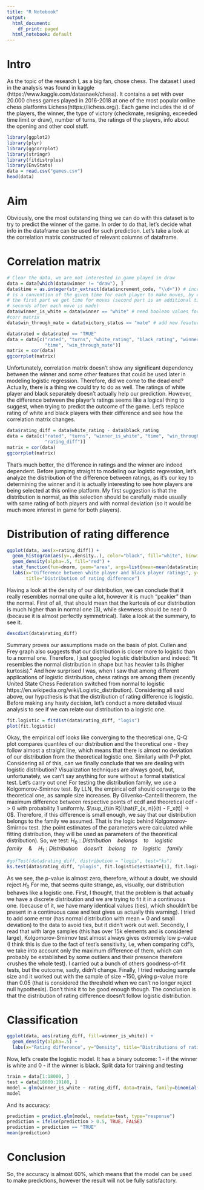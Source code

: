 ```yaml
---
title: "R Notebook"
output:
  html_document:
    df_print: paged
  html_notebook: default
---
```


# Intro

As the topic of the research I, as a big fan, chose chess. The dataset I used in the analysis was found in kaggle (https://www.kaggle.com/datasnaek/chess). It contains a set with over 20.000 chess games played in 2016-2018 at one of the most popular online chess platforms Lichess(https://lichess.org/). Each game includes the id of the players, the winner, the type of victory (checkmate, resigning, exceeded time limit or draw), number of turns, the ratings of the players, info about the opening and other cool stuff.

```r
library(ggplot2)
library(plyr)
library(ggcorrplot)
library(stringr)
library(fitdistrplus)
library(EnvStats)
data = read.csv("games.csv")
head(data)
```

# Aim
Obviously, one the most outstanding thing we can do with this dataset is to try to predict the winner of the game. In order to do that, let's decide what info in  the dataframe can be used for such prediction. Let's take a look at the correlation matrix constructed of relevant columns of dataframe.

# Correlation matrix
```r
# Clear the data, we are not interested in game played in draw
data = data[which(data$winner != "draw"), ]
data$time = as.integer(str_extract(data$increment_code, "\\d+")) # increment code
# is a convention of the given time for each player to make moves, by extracting
# the first part we get time for moves (second part is an additional time in 
# seconds after each move is made)
data$winner_is_white = data$winner == "white" # need boolean values for creating
#corr matrix
data$win_through_mate = data$victory_status == "mate" # add new feauture))

data$rated = data$rated == "TRUE"
data = data[c("rated", "turns", "white_rating", "black_rating", "winner_is_white",
              "time", "win_through_mate")]
matrix = cor(data)
ggcorrplot(matrix)
```

Unfortunately, correlation matrix doesn't show any significant dependency between the winner and  some other features that could be used later in modeling logistic regression. Therefore, did we come to the dead end? Actually, there is a thing we could try to do as well. The ratings of white player and black separately doesn't actually help our prediction. However, the difference between the player's ratings seems like a logical thing to suggest, when trying to predict the outcome of the game. Let's replace rating of white and black players with their difference and see how the correlation matrix changes.

```r
data$rating_diff = data$white_rating - data$black_rating
data = data[c("rated", "turns", "winner_is_white", "time", "win_through_mate",
              "rating_diff")]
matrix = cor(data)
ggcorrplot(matrix)
```

That's much better, the difference in ratings and the winner are indeed dependent. Before jumping straight to modeling our logistic regression, let's analyze the distribution of the difference between ratings, as it's our key to determining the winner and it is actually interesting to see how players are being selected at  this online platform. My first suggestion is that the distribution is normal, as this selection should be carefully made usually with same rating of both players and with normal deviation (so it would be much more interest in game for both players).


# Distribution of rating difference
```r
ggplot(data, aes(x=rating_diff)) +
  geom_histogram(aes(y=..density..), color="black", fill="white", binwidth = 80) + 
  geom_density(alpha=.5, fill="red") + 
  stat_function(fun=dnorm, geom="area", args=list(mean=mean(data$rating_diff), sd=sd(data$rating_diff)), color="blue", alpha=.3) +
  labs(x="Difference between white player and black player ratings", y="Density", 
       title="Distribution of rating difference")
```

Having a look at the density of our distribution, we can conclude that it really  resembles normal one quite a lot, however it is much "peakier" than the normal. First of all, that should mean that the kurtosis of our distribution is much higher than in normal one (3), while skewness should be near 0 (because it is almost perfectly symmetrical). Take a look at the summary, to see it.

```r
descdist(data$rating_diff)
```

Summary proves our assumptions made on the basis of plot. Cullen and Frey graph also suggests that our distribution is closer more to logistic than to a normal one. Therefore, I just googled logistic distribution and indeed: "It resembles the normal distribution in shape but has heavier tails (higher kurtosis)." And how surprised I was, when I saw that among different applications of logistic distribution, chess ratings are among them (recently United State Chess Federation switched from normal to logistic https://en.wikipedia.org/wiki/Logistic_distribution). Considering all said above, our hypothesis is that the distribution of rating difference is logistic. Before making any hasty decision, let's conduct a more detailed visual analysis to see if we can relate our distribution to a logistic one.

```r
fit.logistic = fitdist(data$rating_diff, "logis")
plot(fit.logistic)

```

Okay, the empirical cdf looks like converging to the theoretical one, Q-Q plot
compares quantiles of our distribution and the theoretical one - they follow almost
a straight line, which means that there is almost no deviation of our distribution
from the theoretical logistic one. Similarly with P-P plot. Considering all of this, 
can we finally conclude that we are dealing with logistic distribution? Visualization techniques are always good, but, unfortunately, we can't say anything for sure without
a formal statistical test. Let's carry out one! For testing the distribution family, 
we use a Kolgomorov-Smirnov test. By LLN, the empirical cdf should converge to the
theoretical one, as sample size increases. By Glivenko–Cantelli theorem, the maximum 
difference between respective points of ecdf and theoretical cdf -> 0 with probability 1 uniformly. $\sup_{t\in R}|\hat{F_{x, n}}(t) -  F_x(t)| -> 0$. Therefore, if this difference is small enough, we say that our distribution belongs to the family we assumed. That is
the logic behind Kolgomorov-Smirnov test. (the point estimates of the parameters 
were calculated while fitting distribution, they will be used as parameters of 
the theoretical distribution). So, we test: $H_0:Distribution \quad belongs \quad to \quad logistic \quad family \quad \& \quad H_1: Distribution \quad doesn't \quad belong \quad to \quad logistic \quad family$

```r
#gofTest(data$rating_diff, distribution = "logis", test="ks")
ks.test(data$rating_diff, "plogis", fit.logistic$estimate[1], fit.logistic$estimate[2])
```
As we see, the p-value is almost zero, therefore, without a doubt, we should reject $H_0$
For me, that seems quite strange, as, visually, our distribution behaves like a logistic
one. First, I thought, that the problem is that actually we have a discrete distribution 
and we are trying to fit it in a continuous one. (because of it, we have many identical
values (ties), which shouldn't be present in a continuous case and test gives us actually
this warning). I tried to add some error (has normal distribution with mean = 0 and small deviation) to the data to avoid ties, but it didn't work out well. Secondly, I read that with large samples (this has over 15k elements and is considered large), Kolgomorov-Smirnov test almost always gives extremely low p-value (I think this is due to the fact of test's sensitivity, i.e, when comparing cdf's, we take into account only the maximum difference of them, which can probably be established by some outliers and their presence therefore crushes the whole test). I carried out a bunch of others goodness-of-fit tests, but
the outcome, sadly, didn't change. Finally, I tried reducing sample size and it worked out
with the sample of size ~150, giving p-value more than 0.05 (that is considered the threshold when we can't no longer reject null hypothesis). Don't think it to be good enough though. The conclusion is that the distribution of rating difference doesn't follow logistic distribution.

# Classification
```r
ggplot(data, aes(rating_diff, fill=winner_is_white)) +
  geom_density(alpha=.5) +
  labs(x="Rating difference", y="Density", title="Distributions of rating difference's with a factor of winner")

```
Now, let's create the logistic model. It has a binary outcome: 1 - if the winner is white and 0 - if the winner is black. Split data for training and testing

```r

train = data[1:18000, ]
test = data[18000:19108, ]
model = glm(winner_is_white ~ rating_diff, data=train, family=binomial("logit"))
model
```
And its accuracy:

```r
prediction = predict.glm(model, newdata=test, type="response")
prediction = ifelse(prediction > 0.5, TRUE, FALSE)
prediction = prediction == "TRUE"
mean(prediction)
```

# Conclusion

So, the accuracy is almost 60%, which means that the model can be used to make predictions, however the result will not be fully satisfactory.